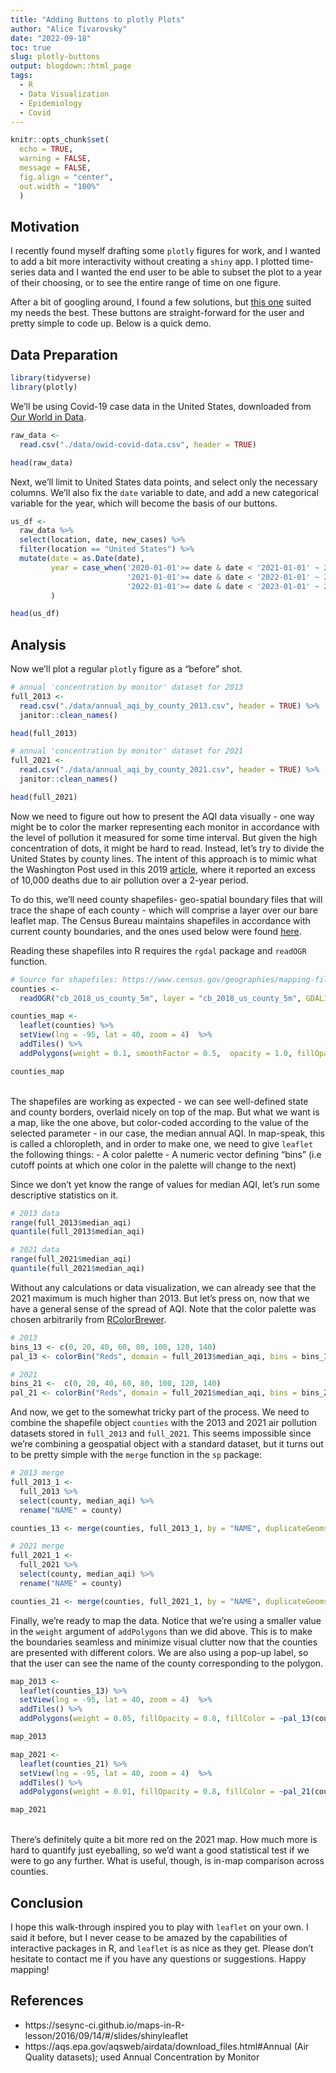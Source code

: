 ```yaml
---
title: "Adding Buttons to plotly Plots"
author: "Alice Tivarovsky"
date: "2022-09-18"
toc: true
slug: plotly-buttons
output: blogdown::html_page
tags:
  - R
  - Data Visualization
  - Epidemiology
  - Covid
---
```


```r
knitr::opts_chunk$set(
  echo = TRUE, 
  warning = FALSE, 
  message = FALSE, 
  fig.align = "center", 
  out.width = "100%"
  )

```

## Motivation

I recently found myself drafting some `plotly` figures for work, and I wanted to add a bit more interactivity without creating a `shiny` app. I plotted time-series data and I wanted the end user to be able to subset the plot to a year of their choosing, or to see the entire range of time on one figure.

After a bit of googling around, I found a few solutions, but [this one](https://plotly.com/r/custom-buttons/) suited my needs the best. These buttons are straight-forward for the user and pretty simple to code up. Below is a quick demo. 


## Data Preparation

```r
library(tidyverse)
library(plotly)

```

We'll be using Covid-19 case data in the United States, downloaded from [Our World in Data](https://ourworldindata.org/explorers/coronavirus-data-explorer?facet=none&Metric=Confirmed+cases&Interval=7-day+rolling+average&Relative+to+Population=true&Color+by+test+positivity=false&country=~USA). 

```r
raw_data <- 
  read.csv("./data/owid-covid-data.csv", header = TRUE) 

head(raw_data)

```

Next, we'll limit to United States data points, and select only the necessary columns. We'll also fix the `date` variable to date, and add a new categorical variable for the year, which will become the basis of our buttons. 

```r

us_df <- 
  raw_data %>% 
  select(location, date, new_cases) %>% 
  filter(location == "United States") %>% 
  mutate(date = as.Date(date), 
         year = case_when('2020-01-01'>= date & date < '2021-01-01' ~ 2020, 
                          '2021-01-01'>= date & date < '2022-01-01' ~ 2021, 
                          '2022-01-01'>= date & date < '2023-01-01' ~ 2022)
         )

head(us_df)

```

## Analysis

Now we'll plot a regular `plotly` figure as a "before" shot. 

```r

# annual 'concentration by monitor' dataset for 2013
full_2013 <- 
  read.csv("./data/annual_aqi_by_county_2013.csv", header = TRUE) %>% 
  janitor::clean_names()

head(full_2013)

# annual 'concentration by monitor' dataset for 2021
full_2021 <- 
  read.csv("./data/annual_aqi_by_county_2021.csv", header = TRUE) %>% 
  janitor::clean_names() 

head(full_2021)


```


Now we need to figure out how to present the AQI data visually - one way might be to color the marker representing each monitor in accordance with the level of pollution it measured for some time interval. But given the high concentration of dots, it might be hard to read. Instead, let's try to divide the United States by county lines. The intent of this approach is to mimic what the Washington Post used in this 2019 [article](https://www.washingtonpost.com/business/2019/10/23/air-pollution-is-getting-worse-data-show-more-people-are-dying/), where it reported an excess of 10,000 deaths due to air pollution over a 2-year period. 

To do this, we'll need county shapefiles- geo-spatial boundary files that will trace the shape of each county - which will comprise a layer over our bare leaflet map. The Census Bureau maintains shapefiles in accordance with current county boundaries, and the ones used below were found [here](https://www.census.gov/geographies/mapping-files/time-series/geo/carto-boundary-file.html).

Reading these shapefiles into R requires the `rgdal` package and `readOGR` function. 

```r

# Source for shapefiles: https://www.census.gov/geographies/mapping-files/time-series/geo/carto-boundary-file.html
counties <- 
  readOGR("cb_2018_us_county_5m", layer = "cb_2018_us_county_5m", GDAL1_integer64_policy = TRUE)

counties_map <- 
  leaflet(counties) %>% 
  setView(lng = -95, lat = 40, zoom = 4)  %>% 
  addTiles() %>% 
  addPolygons(weight = 0.1, smoothFactor = 0.5,  opacity = 1.0, fillOpacity = 0.2)

counties_map

```

<br>
The shapefiles are working as expected - we can see well-defined state and county borders, overlaid nicely on top of the map. But what we want is a map, like the one above, but color-coded according to the value of the selected parameter - in our case, the median annual AQI. In map-speak, this is called a chloropleth, and in order to make one, we need to give `leaflet` the following things: 
- A color palette
- A numeric vector defining "bins" (i.e cutoff points at which one color in the palette will change to the next)

Since we don't yet know the range of values for median AQI, let's run some descriptive statistics on it.  

```r

# 2013 data
range(full_2013$median_aqi)
quantile(full_2013$median_aqi)

# 2021 data
range(full_2021$median_aqi)
quantile(full_2021$median_aqi)


```

Without any calculations or data visualization, we can already see that the 2021 maximum is much higher than 2013. But let's press on, now that we have a general sense of the spread of AQI. Note that the color palette was chosen arbitrarily from [RColorBrewer](https://r-graph-gallery.com/38-rcolorbrewers-palettes.html). 

```r
# 2013
bins_13 <- c(0, 20, 40, 60, 80, 100, 120, 140)
pal_13 <- colorBin("Reds", domain = full_2013$median_aqi, bins = bins_13)

# 2021
bins_21 <-  c(0, 20, 40, 60, 80, 100, 120, 140)
pal_21 <- colorBin("Reds", domain = full_2021$median_aqi, bins = bins_21)

```

And now, we get to the somewhat tricky part of the process. We need to combine the shapefile object `counties` with the 2013 and 2021 air pollution datasets stored in `full_2013` and `full_2021`. This seems impossible since we're combining a geospatial object with a standard dataset, but it turns out to be pretty simple with the `merge` function in the `sp` package:  

```r

# 2013 merge
full_2013_1 <- 
  full_2013 %>% 
  select(county, median_aqi) %>% 
  rename("NAME" = county)

counties_13 <- merge(counties, full_2013_1, by = "NAME", duplicateGeoms = TRUE)

# 2021 merge
full_2021_1 <- 
  full_2021 %>% 
  select(county, median_aqi) %>% 
  rename("NAME" = county) 

counties_21 <- merge(counties, full_2021_1, by = "NAME", duplicateGeoms = TRUE)


```

Finally, we're ready to map the data. Notice that we're using a smaller value in the `weight` argument of `addPolygons` than we did above. This is to make the boundaries seamless and minimize visual clutter now that the counties are presented with different colors. We are also using a pop-up label, so that the user can see the name of the county corresponding to the polygon. 
```r

map_2013 <- 
  leaflet(counties_13) %>% 
  setView(lng = -95, lat = 40, zoom = 4)  %>% 
  addTiles() %>% 
  addPolygons(weight = 0.05, fillOpacity = 0.8, fillColor = ~pal_13(counties_13$median_aqi), popup = ~paste(counties_13$NAME, "<br>", "Median Annual AQI:", counties_13$median_aqi))

map_2013

```

```r

map_2021 <- 
  leaflet(counties_21) %>% 
  setView(lng = -95, lat = 40, zoom = 4)  %>% 
  addTiles() %>% 
  addPolygons(weight = 0.01, fillOpacity = 0.8, fillColor = ~pal_21(counties_21$median_aqi), popup = ~paste(counties_21$NAME, "<br>", "Median Annual AQI:", counties_21$median_aqi))

map_2021

```
<br>
There's definitely quite a bit more red on the 2021 map. How much more is hard to quantify just eyeballing, so we'd want a good statistical test if we were to go any further. What is useful, though, is in-map comparison across counties. 


## Conclusion

I hope this walk-through inspired you to play with `leaflet` on your own. I said it before, but I never cease to be amazed by the capabilities of interactive packages in R, and `leaflet` is as nice as they get. Please don't hesitate to contact me if you have any questions or suggestions. Happy mapping!

## References

- https://sesync-ci.github.io/maps-in-R-lesson/2016/09/14/#/slides/shinyleaflet
- https://aqs.epa.gov/aqsweb/airdata/download_files.html#Annual (Air Quality datasets); used Annual Concentration by Monitor

[^1]: Here in Los Angeles, we see them frequently during fire season.  
